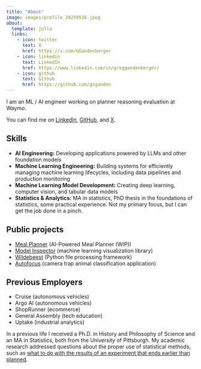 ```yaml
---
title: "About"
image: images/profile_20250526.jpeg
about:
  template: jolla
  links:
    - icon: twitter
      text: X
      href: https://x.com/GGandenberger
    - icon: linkedin
      text: LinkedIn
      href: https://www.linkedin.com/in/greggandenberger/
    - icon: github
      text: Github
      href: https://github.com/gsganden
---
```


I am an ML / AI engineer working on planner reasoning evaluation at Waymo.

You can find me on [LinkedIn](https://www.linkedin.com/in/greggandenberger/), [GitHub](https://github.com/gsganden), and [X](https://x.com/GGandenberger).

## Skills

- **AI Engineering:** Developing applications powered by LLMs and other foundation models
- **Machine Learning Engineering:** Building systems for efficiently managing machine learning lifecycles, including data pipelines and production monitoring
- **Machine Learning Model Development:** Creating deep learning, computer vision, and tabular data models
- **Statistics & Analytics:** MA in statistics, PhD thesis in the foundations of statistics, some practical experience. Not my primary focus, but I can get the job done in a pinch.

## Public projects

- [Meal Planner](https://github.com/gsganden/meal_planner) (AI-Powered Meal Planner (WIP))
- [Model Inspector](https://gsganden.github.io/model_inspector) (machine learning visualization library)
- [Wildebeest](https://wildebeest-library.readthedocs.io/en/latest/) (Python file processing framework)
- [Autofocus](https://github.com/uptake/autofocus) (camera trap animal classification application)

## Previous Employers

- Cruise (autonomous vehicles)
- Argo AI (autonomous vehicles)
- ShopRunner (ecommerce)
- General Assembly (tech education)
- Uptake (industrial analytics)

In a previous life I received a Ph.D. in History and Philosophy of Science and an MA in Statistics, both from the University of Pittsburgh. My academic research addressed questions about the proper use of statistical methods, such as [what to do with the results of an experiment that ends earlier than planned](https://arxiv.org/abs/1707.00214).

